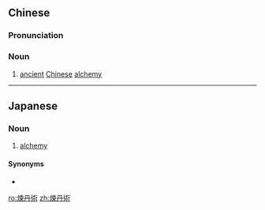 {{also|炼丹术}}
==Chinese==
{{zh-forms|s=炼丹术|type=21}}
{{zh-wp}}

===Pronunciation===
{{zh-pron
|m=liàndānshù
|cat=n
}}

===Noun===
{{zh-noun}}

# {{lb|zh|religion}} [[ancient]] [[Chinese]] [[alchemy]]

----

==Japanese==
{{ja-kanjitab|煉|丹|術}}

===Noun===
{{ja-noun|れんたんじゅつ}}

# [[alchemy]] {{gloss|ancient chemistry}}

====Synonyms====
* {{ja-r|錬金術|れんきんじゅつ}}

[[ro:煉丹術]]
[[zh:煉丹術]]